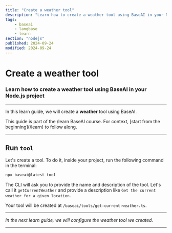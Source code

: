 ```yaml
---
title: "Create a weather tool"
description: "Learn how to create a weather tool using BaseAI in your Node.js project."
tags:
    - baseai
    - langbase
    - learn
section: "nodejs"
published: 2024-09-24
modified: 2024-09-24
---
```


# Create a weather tool

### Learn how to create a weather tool using BaseAI in your Node.js project

---

In this learn guide, we will create a **weather** tool using BaseAI.

<Note sub="/learn">
This guide is part of the /learn BaseAI course. For context, [start from the beginning](/learn) to follow along.
</Note>

---

## Run `tool`

Let's create a tool. To do it, inside your project, run the following command in the terminal:

```bash
npx baseai@latest tool
```

The CLI will ask you to provide the name and description of the tool. Let's call it `getCurrentWeather` and provide a description like `Get the current weather for a given location`.

Your tool will be created at `/baseai/tools/get-current-weather.ts`.

---

_In the next learn guide, we will configure the weather tool we created._

---
